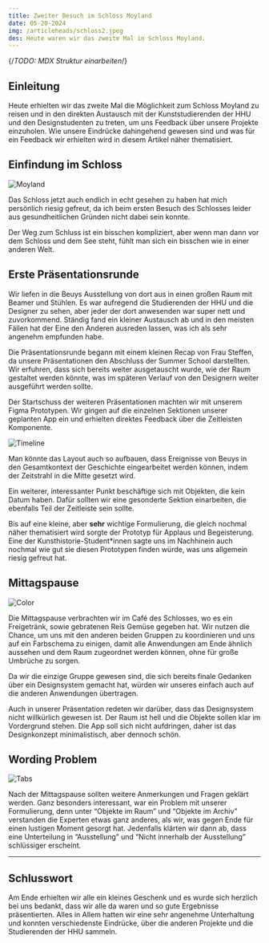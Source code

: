 ```yaml
---
title: Zweiter Besuch im Schloss Moyland
date: 05-20-2024
img: /articleheads/schloss2.jpeg
des: Heute waren wir das zweite Mal in Schloss Moyland.
---
```

{/*TODO: MDX Struktur einarbeiten*/}
## Einleitung

Heute erhielten wir das zweite Mal die Möglichkeit zum Schloss Moyland zu reisen und in den direkten Austausch mit der Kunststudierenden der  HHU und den Designstudenten zu treten, um uns Feedback über unsere Projekte einzuholen. Wie unsere Eindrücke dahingehend gewesen sind und was für ein Feedback wir erhielten wird in diesem Artikel näher thematisiert.

## Einfindung im Schloss

![Moyland](/articlecontents/wb-20-05-24/Moyland.png)

Das Schloss jetzt auch endlich in echt gesehen zu haben hat mich persönlich riesig gefreut, da ich beim ersten Besuch des Schlosses leider aus gesundheitlichen Gründen nicht dabei sein konnte.

Der Weg zum Schluss ist ein bisschen kompliziert, aber wenn man dann vor dem Schloss und dem See steht, fühlt man sich ein bisschen wie in einer anderen Welt. 

## Erste Präsentationsrunde

Wir liefen in die Beuys Ausstellung von dort aus in einen großen Raum mit Beamer und Stühlen. Es war aufregend die Studierenden der HHU und die Designer zu sehen, aber jeder der dort anwesenden war super nett und zuvorkommend. Ständig fand ein kleiner Austausch ab und in den meisten Fällen hat der Eine den Anderen ausreden lassen, was ich als sehr angenehm empfunden habe. 

Die Präsentationsrunde begann mit einem kleinen Recap von Frau Steffen, da unsere Präsentationen den Abschluss der Summer School darstellten. Wir erfuhren, dass sich bereits weiter ausgetauscht wurde, wie der Raum gestaltet werden könnte, was im späteren Verlauf von den Designern weiter ausgeführt werden sollte. 

Der Startschuss der weiteren Präsentationen machten wir mit unserem Figma Prototypen. Wir gingen auf die einzelnen Sektionen unserer geplanten App ein und erhielten direktes Feedback über die Zeitleisten Komponente.

![Timeline](/articlecontents/wb-20-05-24/Timeline.jpg)

Man könnte das Layout auch so aufbauen, dass Ereignisse von Beuys in den Gesamtkontext der Geschichte eingearbeitet werden können, indem der Zeitstrahl in die Mitte gesetzt wird.

Ein weiterer, interessanter Punkt beschäftige sich mit Objekten, die kein Datum haben. Dafür sollten wir eine gesonderte Sektion einarbeiten, die ebenfalls Teil der Zeitleiste sein sollte. 

Bis auf eine kleine, aber **sehr** wichtige Formulierung, die gleich nochmal näher thematisiert wird sorgte der Prototyp für Applaus und Begeisterung. Eine der Kunsthistorie-Student*innen sagte uns im Nachhinein auch nochmal wie gut sie diesen Prototypen finden würde, was uns allgemein riesig gefreut hat. 

## Mittagspause

![Color](/articlecontents/wb-20-05-24/Color.png)

Die Mittagspause verbrachten wir im Café des Schlosses, wo es ein Freigetränk, sowie gebratenen Reis Gemüse gegeben hat. Wir nutzen die Chance, um uns mit den anderen beiden Gruppen zu koordinieren und uns auf ein Farbschema zu einigen, damit alle Anwendungen am Ende ähnlich aussehen und dem Raum zugeordnet werden können, ohne für große Umbrüche zu sorgen.

Da wir die einzige Gruppe gewesen sind, die sich bereits finale Gedanken über ein Designsystem gemacht hat, würden wir unseres einfach auch auf die anderen Anwendungen übertragen.

Auch in unserer Präsentation redeten wir darüber, dass das Designsystem nicht willkürlich gewesen ist. Der Raum ist hell und die Objekte sollen klar im Vordergrund stehen. Die App soll sich nicht aufdringen, daher ist das Designkonzept minimalistisch, aber dennoch schön.

## Wording Problem

![Tabs](/articlecontents/wb-20-05-24/Tabs.png)

Nach der Mittagspause sollten weitere Anmerkungen und Fragen geklärt werden. Ganz besonders interessant, war ein Problem mit unserer Formulierung, denn unter “Objekte im Raum” und “Objekte im Archiv” verstanden die Experten etwas ganz anderes, als wir, was gegen Ende für einen lustigen Moment gesorgt hat. Jedenfalls klärten wir dann ab, dass eine Unterteilung in “Ausstellung” und “Nicht innerhalb der Ausstellung” schlüssiger erscheint. 

---

## Schlusswort

Am Ende erhielten wir alle ein kleines Geschenk und es wurde sich herzlich bei uns bedankt, dass wir alle da waren und so gute Ergebnisse präsentierten. Alles in Allem hatten wir eine sehr angenehme Unterhaltung und konnten verschiedenste Eindrücke, über die anderen Projekte und die Studierenden der HHU sammeln.